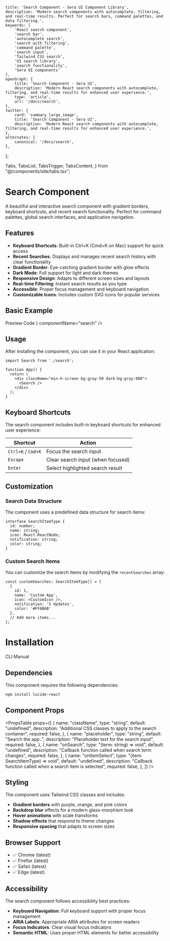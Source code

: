     title: 'Search Component - Sera UI Component Library',
    description: 'Modern search components with autocomplete, filtering, and real-time results. Perfect for search bars, command palettes, and data filtering.',
    keywords: [
        'React search component',
        'search bar',
        'autocomplete search',
        'search with filtering',
        'command palette',
        'search input',
        'Tailwind CSS search',
        'UI search library',
        'search functionality',
        'Sera UI components'
    ],
    openGraph: {
        title: 'Search Component - Sera UI',
        description: 'Modern React search components with autocomplete, filtering, and real-time results for enhanced user experience.',
        type: 'article',
        url: '/docs/search',
    },
    twitter: {
        card: 'summary_large_image',
        title: 'Search Component - Sera UI',
        description: 'Modern React search components with autocomplete, filtering, and real-time results for enhanced user experience.',
    },
    alternates: {
        canonical: '/docs/search',
    },
};

  Tabs,
  TabsList,
  TabsTrigger,
  TabsContent,
} from "@/components/site/tabs.tsx";

<AI dir="left"/>

# Search Component

A beautiful and interactive search component with gradient borders, keyboard shortcuts, and recent search functionality. Perfect for command palettes, global search interfaces, and application navigation.

## Features

- **Keyboard Shortcuts**: Built-in Ctrl+K (Cmd+K on Mac) support for quick access
- **Recent Searches**: Displays and manages recent search history with clear functionality
- **Gradient Border**: Eye-catching gradient border with glow effects
- **Dark Mode**: Full support for light and dark themes
- **Responsive Design**: Adapts to different screen sizes and layouts
- **Real-time Filtering**: Instant search results as you type
- **Accessible**: Proper focus management and keyboard navigation
- **Customizable Icons**: Includes custom SVG icons for popular services

## Basic Example

<Tabs defaultValue="preview" className="">
  <TabsList>
    <TabsTrigger value="preview">Preview</TabsTrigger>
    <TabsTrigger value="code">Code</TabsTrigger>
  </TabsList>
  <TabsContent value="preview">
    <ComponentRenderer component={<Search />} componentName="search" />
  </TabsContent>
  <TabsContent value="code">
    <CodeBlock filePath="src/app/docs/search/search.tsx" />
  </TabsContent>
</Tabs>

## Usage

After installing the component, you can use it in your React application:

```tsx
import Search from './search';

function App() {
  return (
    <div className="min-h-screen bg-gray-50 dark:bg-gray-900">
      <Search />
    </div>
  );
}
```

## Keyboard Shortcuts

The search component includes built-in keyboard shortcuts for enhanced user experience:

| Shortcut | Action |
|----------|--------|
| `Ctrl+K` / `Cmd+K` | Focus the search input |
| `Escape` | Clear search input (when focused) |
| `Enter` | Select highlighted search result |

## Customization

### Search Data Structure

The component uses a predefined data structure for search items:

```tsx
interface SearchItemType {
  id: number;
  name: string;
  icon: React.ReactNode;
  notification: string;
  color: string;
}
```

### Custom Search Items

You can customize the search items by modifying the `recentSearches` array:

```tsx
const customSearches: SearchItemType[] = [
  {
    id: 1,
    name: 'Custom App',
    icon: <CustomIcon />,
    notification: '5 Updates',
    color: '#FF6B6B'
  },
  // Add more items...
];
```

# Installation

<Tabs defaultValue="cli" className="">
  <TabsList>
    <TabsTrigger value="cli">CLI</TabsTrigger>
    <TabsTrigger value="manual">Manual</TabsTrigger>
  </TabsList>
  <TabsContent value="cli">
    <Cli command={`add search.json`} />
  </TabsContent>

  <TabsContent value="manual">
    <CodeBlock filePath="src/app/docs/search/search.tsx" />
  </TabsContent>
</Tabs>

## Dependencies

This component requires the following dependencies:

```bash
npm install lucide-react
```

## Component Props

<PropsTable
  props={[
    {
      name: "className",
      type: "string",
      default: "undefined",
      description: "Additional CSS classes to apply to the search container",
      required: false,
    },
    {
      name: "placeholder",
      type: "string",
      default: "Search the app..",
      description: "Placeholder text for the search input",
      required: false,
    },
    {
      name: "onSearch",
      type: "(term: string) => void",
      default: "undefined",
      description: "Callback function called when search term changes",
      required: false,
    },
    {
      name: "onItemSelect",
      type: "(item: SearchItemType) => void",
      default: "undefined",
      description: "Callback function called when a search item is selected",
      required: false,
    },
  ]}
/>

## Styling

The component uses Tailwind CSS classes and includes:

- **Gradient borders** with purple, orange, and pink colors
- **Backdrop blur** effects for a modern glass-morphism look
- **Hover animations** with scale transforms
- **Shadow effects** that respond to theme changes
- **Responsive spacing** that adapts to screen sizes

## Browser Support

- ✅ Chrome (latest)
- ✅ Firefox (latest)
- ✅ Safari (latest)
- ✅ Edge (latest)

## Accessibility

The search component follows accessibility best practices:

- **Keyboard Navigation**: Full keyboard support with proper focus management
- **ARIA Labels**: Appropriate ARIA attributes for screen readers
- **Focus Indicators**: Clear visual focus indicators
- **Semantic HTML**: Uses proper HTML elements for better accessibility
